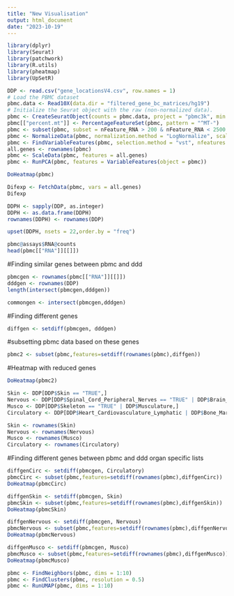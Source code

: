 ```yaml
---
title: "New Visualisation"
output: html_document
date: "2023-10-19"
---
```



```r
library(dplyr)
library(Seurat)
library(patchwork)
library(R.utils)
library(pheatmap)
library(UpSetR)
```



```r
DDP <- read.csv("gene_locationsV4.csv", row.names = 1)
# Load the PBMC dataset
pbmc.data <- Read10X(data.dir = "filtered_gene_bc_matrices/hg19")
# Initialize the Seurat object with the raw (non-normalized data).
pbmc <- CreateSeuratObject(counts = pbmc.data, project = "pbmc3k", min.cells = 3, min.features = 200)
pbmc[["percent.mt"]] <- PercentageFeatureSet(pbmc, pattern = "^MT-")
pbmc <- subset(pbmc, subset = nFeature_RNA > 200 & nFeature_RNA < 2500 & percent.mt < 5)
pbmc <- NormalizeData(pbmc, normalization.method = "LogNormalize", scale.factor = 10000)
pbmc <- FindVariableFeatures(pbmc, selection.method = "vst", nfeatures = 2000)
all.genes <- rownames(pbmc)
pbmc <- ScaleData(pbmc, features = all.genes)
pbmc <- RunPCA(pbmc, features = VariableFeatures(object = pbmc))
```


```r
DoHeatmap(pbmc)
```



```r
Difexp <- FetchData(pbmc, vars = all.genes)
Difexp
```

```r
DDPH <- sapply(DDP, as.integer)
DDPH <- as.data.frame(DDPH)
rownames(DDPH) <- rownames(DDP)
```

```r
upset(DDPH, nsets = 22,order.by = "freq")
```


```r
pbmc@assays$RNA@counts
head(pbmc[["RNA"]][[]])
```

#Finding similar genes between pbmc and ddd
```r

pbmcgen <- rownames(pbmc[["RNA"]][[]])
dddgen <- rownames(DDP)
length(intersect(pbmcgen,dddgen))

commongen <- intersect(pbmcgen,dddgen)
```

#Finding different genes

```r
diffgen <- setdiff(pbmcgen, dddgen)


```


#subsetting pbmc data based on these genes


```r

pbmc2 <- subset(pbmc,features=setdiff(rownames(pbmc),diffgen))

```
#Heatmap with reduced genes

```r
DoHeatmap(pbmc2)
```

```r
Skin <- DDP[DDP$Skin == "TRUE",]
Nervous <- DDP[DDP$Spinal_Cord_Peripheral_Nerves == "TRUE" | DDP$Brain_Cognition == "TRUE",]
Musco <- DDP[DDP$Skeleton == "TRUE" | DDP$Musculature,]
Circulatory <- DDP[DDP$Heart_Cardiovasculature_Lymphatic | DDP$Bone_Marrow_Immune,]

Skin <- rownames(Skin)
Nervous <- rownames(Nervous)
Musco <- rownames(Musco)
Circulatory <- rownames(Circulatory)
```

#Finding different genes between pbmc and ddd organ specific lists
```r
diffgenCirc <- setdiff(pbmcgen, Circulatory)
pbmcCirc <- subset(pbmc,features=setdiff(rownames(pbmc),diffgenCirc))
DoHeatmap(pbmcCirc)
```



```r
diffgenSkin <- setdiff(pbmcgen, Skin)
pbmcSkin <- subset(pbmc,features=setdiff(rownames(pbmc),diffgenSkin))
DoHeatmap(pbmcSkin)
```
```r
diffgenNervous <- setdiff(pbmcgen, Nervous)
pbmcNervous <- subset(pbmc,features=setdiff(rownames(pbmc),diffgenNervous))
DoHeatmap(pbmcNervous)
```
```r
diffgenMusco <- setdiff(pbmcgen, Musco)
pbmcMusco <- subset(pbmc,features=setdiff(rownames(pbmc),diffgenMusco))
DoHeatmap(pbmcMusco)
```

```r
pbmc <- FindNeighbors(pbmc, dims = 1:10)
pbmc <- FindClusters(pbmc, resolution = 0.5)
pbmc <- RunUMAP(pbmc, dims = 1:10)
```




